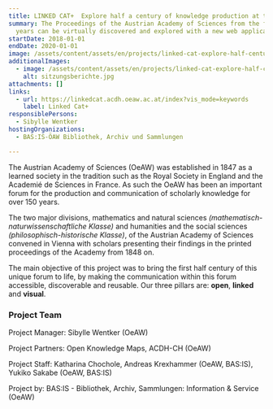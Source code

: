 ```yaml
---
title: LINKED CAT+  Explore half a century of knowledge production at the Academy
summary: The Proceedings of the Austrian Academy of Sciences from the first 50
  years can be virtually discovered and explored with a new web application.
startDate: 2018-01-01
endDate: 2020-01-01
image: /assets/content/assets/en/projects/linked-cat-explore-half-century-knowledge-production-academy/academie1.jpg
additionalImages:
  - image: /assets/content/assets/en/projects/linked-cat-explore-half-century-knowledge-production-academy/additionalImages/sitzungsberichte.jpg
    alt: sitzungsberichte.jpg
attachments: []
links:
  - url: https://linkedcat.acdh.oeaw.ac.at/index?vis_mode=keywords
    label: Linked Cat+
responsiblePersons:
  - Sibylle Wentker
hostingOrganizations:
  - BAS:IS-ÖAW Bibliothek, Archiv und Sammlungen

---
```

The Austrian Academy of Sciences (OeAW) was established in 1847 as a learned society in the tradition such as the Royal Society in England and the Academié de Sciences in France. As such the OeAW has been an important forum for the production and communication of scholarly knowledge for over 150 years.

The two major divisions, mathematics and natural sciences _(mathematisch-naturwissenschaftliche Klasse)_ and humanities and the social sciences _(philosophisch-historische Klasse)_, of the Austrian Academy of Sciences convened in Vienna with scholars presenting their findings in the printed proceedings of the Academy from 1848 on.

The main objective of this project was to bring the first half century of this unique forum to life, by making the communication within this forum accessible, discoverable and reusable. Our three pillars are: **open**, **linked** and **visual**.

### **Project Team**

Project Manager: Sibylle Wentker (OeAW)

Project Partners: Open Knowledge Maps, ACDH-CH (OeAW)

Project Staff: Katharina Chochole, Andreas Krexhammer (OeAW, BAS:IS), Yukiko Sakabe (OeAW, BAS:IS)

Project by: BAS:IS - Bibliothek, Archiv, Sammlungen: Information & Service (OeAW)
